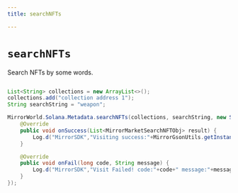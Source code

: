 ```yaml
---
title: searchNFTs

---
```


# `searchNFTs`
Search NFTs by some words.

```java

List<String> collections = new ArrayList<>();
collections.add("collection address 1");
String searchString = "weapon";

MirrorWorld.Solana.Metadata.searchNFTs(collections, searchString, new SearchNFTsListener() {
    @Override
    public void onSuccess(List<MirrorMarketSearchNFTObj> result) {
        Log.d("MirrorSDK","Visiting success:"+MirrorGsonUtils.getInstance().toJson(result));
    }

    @Override
    public void onFail(long code, String message) {
        Log.d("MirrorSDK","Visit Failed! code:"+code+" message:"+message);
    }
});
```
